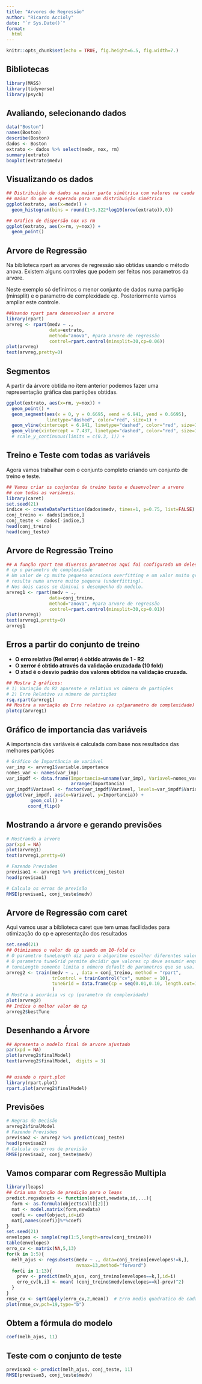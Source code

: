 ```yaml
---
title: "Arvores de Regressão"
author: "Ricardo Accioly"
date: "`r Sys.Date()`"
format:
  html
---
```


```r
knitr::opts_chunk$set(echo = TRUE, fig.height=6.5, fig.width=7.)
```

## Bibliotecas

```r
library(MASS)
library(tidyverse)
library(psych)
```

## Avaliando, selecionando dados

```r
data("Boston")
names(Boston)
describe(Boston)
dados <- Boston 
extrato <- dados %>% select(medv, nox, rm)  
summary(extrato)
boxplot(extrato$medv)
```

## Visualizando os dados

```r
## Distribuição de dados na maior parte simétrica com valores na cauda direta 
## maior do que o esperado para uam distribuição simétrica
ggplot(extrato, aes(x=medv)) +
  geom_histogram(bins = round(1+3.322*log10(nrow(extrato)),0))

## Grafico de dispersão nox vs rm 
ggplot(extrato, aes(x=rm, y=nox)) + 
  geom_point()
```

## Arvore de Regressão

Na biblioteca rpart as arvores de regressão são obtidas usando o método anova. Existem alguns controles que podem ser feitos nos parametros da arvore.

Neste exemplo só definimos o menor conjunto de dados numa partição (minsplit) e o parametro de complexidade cp. Posteriormente vamos ampliar este controle.

```r
##Usando rpart para desenvolver a arvore  
library(rpart)
arvreg <- rpart(medv ~ ., 
                data=extrato,
                method="anova", #para arvore de regressão
                control=rpart.control(minsplit=30,cp=0.06))
plot(arvreg)
text(arvreg,pretty=0)
```

## Segmentos

A partir da árvore obtida no item anterior podemos fazer uma representação gráfica das partições obtidas.

```r
ggplot(extrato, aes(x=rm, y=nox)) + 
  geom_point() +
  geom_segment(aes(x = 0, y = 0.6695, xend = 6.941, yend = 0.6695), 
               linetype="dashed", color="red", size=1) +
  geom_vline(xintercept = 6.941, linetype="dashed", color="red", size=1) +
  geom_vline(xintercept = 7.437, linetype="dashed", color="red", size=1) 
  # scale_y_continuous(limits = c(0.3, 1)) +
```

## Treino e Teste com todas as variáveis

Agora vamos trabalhar com o conjunto completo criando um conjunto de treino e teste.

```r
## Vamos criar os conjuntos de treino teste e desenvolver a arvore 
## com todas as variáveis.
library(caret)
set.seed(21)
indice <- createDataPartition(dados$medv, times=1, p=0.75, list=FALSE)
conj_treino <- dados[indice,]
conj_teste <- dados[-indice,]
head(conj_treino)
head(conj_teste)
```

## Arvore de Regressão Treino

```r

## A função rpart tem diversos parametros aqui foi configurado um deles
# cp o parametro de complexidade
# Um valor de cp muito pequeno ocasiona overfitting e um valor muito grande 
# resulta numa arvore muito pequena (underfitting).
# Nos dois casos se diminui o desempenho do modelo.
arvreg1 <- rpart(medv ~ ., 
                data=conj_treino,
                method="anova", #para arvore de regressão
                control=rpart.control(minsplit=30,cp=0.01))
plot(arvreg1)
text(arvreg1,pretty=0)
arvreg1
```

## Erros a partir do conjunto de treino

-   **O erro relativo (Rel error) é obtido através de 1 - R2**
-   **O xerror é obtido através da validação cruzadada (10 fold)**
-   **O xtsd é o desvio padrão dos valores obtidos na validação cruzada.**

```r
## Mostra 2 gráficos:
# 1) Variação do R2 aparente e relativo vs número de partições
# 2) Erro Relativo vs número de partições
rsq.rpart(arvreg1)
## Mostra a variação do Erro relativo vs cp(parametro de complexidade)
plotcp(arvreg1)

```

## Gráfico de importancia das variáveis

A importancia das variáveis é calculada com base nos resultados das melhores partições

```r
# Gráfico de Importância de variável
var_imp <- arvreg1$variable.importance
nomes_var <- names(var_imp)
var_impdf <- data.frame(Importancia=unname(var_imp), Variavel=nomes_var) %>%
                        arrange(Importancia)
var_impdf$Variavel <- factor(var_impdf$Variavel, levels=var_impdf$Variavel)
ggplot(var_impdf, aes(x=Variavel, y=Importancia)) + 
         geom_col() + 
        coord_flip()
```

## Mostrando a árvore e gerando previsões

```r
# Mostrando a arvore
par(xpd = NA)
plot(arvreg1)
text(arvreg1,pretty=0)

# Fazendo Previsões
previsao1 <- arvreg1 %>% predict(conj_teste)
head(previsao1)

# Calcula os erros de previsão
RMSE(previsao1, conj_teste$medv)
```

## Arvore de Regressão com caret

Aqui vamos usar a biblioteca caret que tem umas facilidades para otimização do cp e apresentação dos resultados

```r
set.seed(21)
## Otimizamos o valor de cp usando um 10-fold cv
# O parametro tuneLength diz para o algoritmo escolher diferentes valores para cp
# O parametro tuneGrid permite decidir que valores cp deve assumir enquanto que o
# tuneLength somente limita o número default de parametros que se usa.
arvreg2 <- train(medv ~ . , data = conj_treino, method = "rpart",
                 trControl = trainControl("cv", number = 10),
                 tuneGrid = data.frame(cp = seq(0.01,0.10, length.out=100)) 
                 )
# Mostra a acurácia vs cp (parametro de complexidade)
plot(arvreg2)
## Indica o melhor valor de cp
arvreg2$bestTune
```

## Desenhando a Árvore

```r
## Apresenta o modelo final de arvore ajustado
par(xpd = NA)
plot(arvreg2$finalModel)
text(arvreg2$finalModel,  digits = 3)


## usando o rpart.plot
library(rpart.plot)
rpart.plot(arvreg2$finalModel)
```

## Previsões

```r
# Regras de Decisão
arvreg2$finalModel
# Fazendo Previsões
previsao2 <- arvreg2 %>% predict(conj_teste)
head(previsao2)
# Calcula os erros de previsão
RMSE(previsao2, conj_teste$medv)
```

## Vamos comparar com Regressão Multipla

```r
library(leaps)
## Cria uma função de predição para o leaps
predict.regsubsets <- function(object,newdata,id,...){
  form <- as.formula(object$call[[2]])
  mat <- model.matrix(form,newdata)
  coefi <- coef(object,id=id)
  mat[,names(coefi)]%*%coefi
}
set.seed(21)
envelopes <- sample(rep(1:5,length=nrow(conj_treino)))
table(envelopes)
erro_cv <- matrix(NA,5,13)
for(k in 1:5){
  melh_ajus <- regsubsets(medv ~ ., data=conj_treino[envelopes!=k,], 
                          nvmax=13,method="forward")
  for(i in 1:13){
    prev <- predict(melh_ajus, conj_treino[envelopes==k,],id=i)
    erro_cv[k,i] <- mean( (conj_treino$medv[envelopes==k]-prev)^2)
  }
}
rmse_cv <- sqrt(apply(erro_cv,2,mean))  # Erro medio quadratico de cada modelo
plot(rmse_cv,pch=19,type="b")          
```

## Obtem a fórmula do modelo

```r
coef(melh_ajus, 11)
```

## Teste com o conjunto de teste

```r
previsao3 <- predict(melh_ajus, conj_teste, 11) 
RMSE(previsao3, conj_teste$medv)
```
